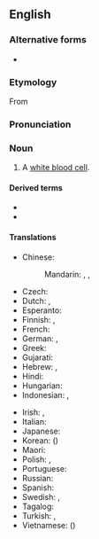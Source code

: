 ==English==
{{wikipedia}}

===Alternative forms===
* {{l|en|leucocyte}}
===Etymology===
From {{confix|leuko|cyte|lang=en}}

===Pronunciation===
{{IPA|/ˈluːkə(ʊ)sʌɪt/|lang=en}}
===Noun===
{{en-noun}}

# {{lb|en|hematology|cytology|immunology}} A [[white blood cell]].

====Derived terms====
* {{l|en|leukocytic}}
* {{l|en|leukocytoid}}

====Translations====
{{trans-top|a white blood cell}}
* Chinese:
*: Mandarin: {{t+|cmn|白血球|tr=báixuèqiú|sc=Hani}}, {{t+|cmn|白細胞|sc=Hani}}, {{t+|cmn|白细胞|tr=báixìbāo|sc=Hani}}
* Czech: {{t+|cs|leukocyt|m}}
* Dutch: {{t+|nl|leukocyt|m}}, {{t|nl|witte bloedcel|f}}
* Esperanto: {{t|eo|leŭkocito}}
* Finnish: {{t+|fi|valkosolu}}, {{t+|fi|leukosyytti}}
* French: {{t+|fr|leucocyte|m}}
* German: {{t+|de|Leukozyt|m}}, {{t|de|weißes Blutkörperchen|n}}
* Greek: {{t+|el|λευκό αιμοσφαίριο|n}}
* Gujarati: {{t|gu|શ્વેતકણ|sc=Gujr}}
* Hebrew: {{t+|he|תא דם לבן}}, {{t|he|לויקוציט}}
* Hindi: {{t|hi|श्वेताणु|m|tr=śvetāṇu|sc=Deva}}
* Hungarian: {{t|hu|leukocita}}
* Indonesian: {{t+|id|leukosit}}, {{t+|id|sel darah putih}}
{{trans-mid}}
* Irish: {{t|ga|leocaicít|f}}, {{t|ga|fuilchill bhán|f}}
* Italian: {{t+|it|leucocita|m}}
* Japanese: {{t|ja|白血球|tr=はっけっきゅう, hakkekkyū}}
* Korean: {{t+|ko|백혈구|sc=Kore}} ({{t+|ko|白血球|sc=Kore}})
* Maori: {{t|mi|pūtau toto mā}}
* Polish: {{t+|pl|leukocyt|m}}, {{t|pl|krwinka biała|f}}
* Portuguese: {{t+|pt|leucócito|m}}
* Russian: {{t+|ru|лейкоци́т|m}}
* Spanish: {{t+|es|leucocito|m}}
* Swedish: {{t+|sv|leukocyt}}, {{t+|sv|vit blodkropp}}
* Tagalog: {{t|tl|puting sihay-dugo}}
* Turkish: {{t+|tr|akyuvar}}, {{t+|tr|lökosit}}
* Vietnamese: {{t|vi|bạch huyết cầu}} ({{t|vi|白血球}})
{{trans-bottom}}